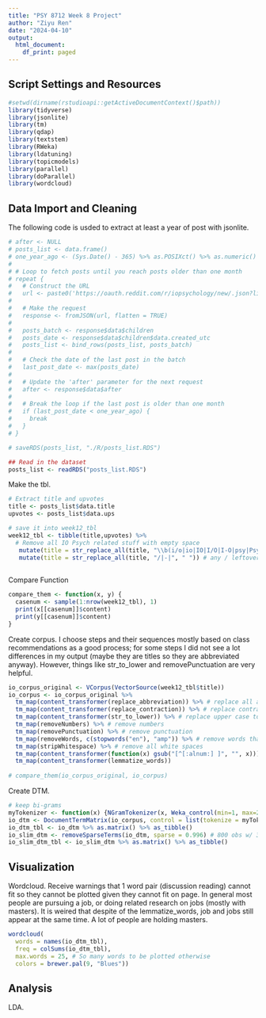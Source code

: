 ```yaml
---
title: "PSY 8712 Week 8 Project"
author: "Ziyu Ren"
date: "2024-04-10"
output:
  html_document:
    df_print: paged
---
```


## **Script Settings and Resources**
```r
#setwd(dirname(rstudioapi::getActiveDocumentContext()$path))
library(tidyverse)
library(jsonlite)
library(tm)
library(qdap)
library(textstem)
library(RWeka)
library(ldatuning)
library(topicmodels)
library(parallel)
library(doParallel)
library(wordcloud)
```

## **Data Import and Cleaning**

The following code is usded to extract at least a year of post with jsonlite. 
```r
# after <- NULL
# posts_list <- data.frame()
# one_year_ago <- (Sys.Date() - 365) %>% as.POSIXct() %>% as.numeric()  # Date one year ago
# 
# # Loop to fetch posts until you reach posts older than one month
# repeat {
#   # Construct the URL
#   url <- paste0('https://oauth.reddit.com/r/iopsychology/new/.json?limit=100', ifelse(is.null(after), '', paste0('&after=', after)))
#   
#   # Make the request
#   response <- fromJSON(url, flatten = TRUE)
#   
#   posts_batch <- response$data$children
#   posts_date <- response$data$children$data.created_utc
#   posts_list <- bind_rows(posts_list, posts_batch)
#   
#   # Check the date of the last post in the batch
#   last_post_date <- max(posts_date)
#   
#   # Update the 'after' parameter for the next request
#   after <- response$data$after
#   
#   # Break the loop if the last post is older than one month
#   if (last_post_date < one_year_ago) {
#     break
#   }
# }

# saveRDS(posts_list, "./R/posts_list.RDS")

## Read in the dataset
posts_list <- readRDS("posts_list.RDS")
```

Make the tbl.
```r
# Extract title and upvotes
title <- posts_list$data.title
upvotes <- posts_list$data.ups

# save it into week12_tbl
week12_tbl <- tibble(title,upvotes) %>%
  # Remove all IO Psych related stuff with empty space
   mutate(title = str_replace_all(title, "\\b(i/o|io|IO|I/O|I-O|psy|Psy)\\w*\\b", "")) %>%
   mutate(title = str_replace_all(title, "/|-|", " ")) # any / leftover replace with space so later they are not treated the same word
  
```

Compare Function
```r
compare_them <- function(x, y) {
  casenum <- sample(1:nrow(week12_tbl), 1)
  print(x[[casenum]]$content)
  print(y[[casenum]]$content)
}
```

Create corpus. I choose steps and their sequences mostly based on class recommendations as a good process; for some steps I did not see a lot differences in my output (maybe they are titles so they are abbreviated anyway). However, things like str_to_lower and removePunctuation are very helpful. 
```r
io_corpus_original <- VCorpus(VectorSource(week12_tbl$title))
io_corpus <- io_corpus_original %>%
  tm_map(content_transformer(replace_abbreviation)) %>% # replace all abbreviations but not working with M.S., B.A., B.S.
  tm_map(content_transformer(replace_contraction)) %>% # replace contraction with expanded form
  tm_map(content_transformer(str_to_lower)) %>% # replace upper case to lower case
  tm_map(removeNumbers) %>% # remove numbers
  tm_map(removePunctuation) %>% # remove punctuation
  tm_map(removeWords, c(stopwords("en"), "amp")) %>% # remove words that do not convey meaning, I removed amp here because they are from html text and does not convey meaningful info
  tm_map(stripWhitespace) %>% # remove all white spaces
  tm_map(content_transformer(function(x) gsub("[^[:alnum:] ]", "", x))) %>% # remove symbols such as '
  tm_map(content_transformer(lemmatize_words)) 
  
# compare_them(io_corpus_original, io_corpus) 
```

Create DTM.
```r
# keep bi-grams
myTokenizer <- function(x) {NGramTokenizer(x, Weka_control(min=1, max=2))}
io_dtm <- DocumentTermMatrix(io_corpus, control = list(tokenize = myTokenizer))
io_dtm_tbl <- io_dtm %>% as.matrix() %>% as_tibble() 
io_slim_dtm <- removeSparseTerms(io_dtm, sparse = 0.996) # 800 obs w/ 347 variables, between 2/1 and 3/1
io_slim_dtm_tbl <- io_slim_dtm %>% as.matrix() %>% as_tibble() 
```

## **Visualization**

Wordcloud. Receive warnings that 1 word pair (discussion reading) cannot fit so they cannot be plotted given they cannot fit on page. 
In general most people are pursuing a job, or doing related research on jobs (mostly with masters).
It is weired that despite of the lemmatize_words, job and jobs still appear at the same time. A lot of people are holding masters. 
```r
wordcloud(
  words = names(io_dtm_tbl),
  freq = colSums(io_dtm_tbl),
  max.words = 25, # So many words to be plotted otherwise
  colors = brewer.pal(9, "Blues"))
```


## **Analysis**

LDA.
```r

```

